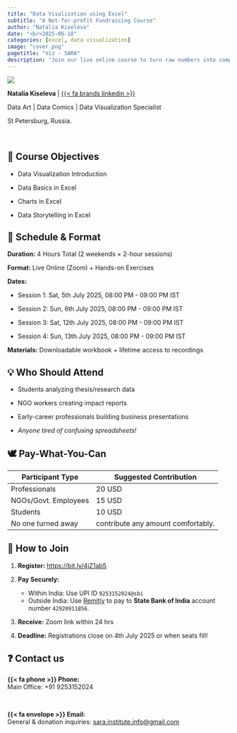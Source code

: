 ```yaml
---
title: "Data Visalization using Excel"
subtitle: "A Not-for-profit Fundraising Course"
author: "Natalia Kiseleva"
date: "<br>2025-06-18"
categories: [excel, data visualization]
image: "cover.png"
pagetitle: "Viz - SARA"
description: "Join our live online course to turn raw numbers into compelling stories. Designed for NGO workers, researchers, students, and professionals, you’ll gain practical skills to data visualization using excel."
---
```


:::: {.layout-grid}

::: {.col}
::: {.card}

![](nat.jpg)

**Natalia Kiseleva** | [{{< fa brands linkedin >}}](https://www.linkedin.com/in/eolay/)

Data Art | Data Comics | Data Visualization Specialist

St Petersburg, Russia.

:::
:::

::::

<br>

::::: col
:::: card

## 🎯 Course Objectives

-   Data Visualization Introduction

-   Data Basics in Excel

-   Charts in Excel

-   Data Storytelling in Excel

## 📅 Schedule & Format

**Duration:** 4 Hours Total (2 weekends × 2-hour sessions)

**Format:** Live Online (Zoom) + Hands-on Exercises

**Dates:**

-   Session 1: Sat, 5th July 2025, 08:00 PM - 09:00 PM IST

-   Session 2: Sun, 6th July 2025, 08:00 PM - 09:00 PM IST

-   Session 3: Sat, 12th July 2025, 08:00 PM - 09:00 PM IST

-   Session 4: Sun, 13th July 2025, 08:00 PM - 09:00 PM IST

**Materials:** Downloadable workbook + lifetime access to recordings

## 💡 Who Should Attend

-   Students analyzing thesis/research data

-   NGO workers creating impact reports

-   Early-career professionals building business presentations

-   *Anyone tired of confusing spreadsheets!*

## 🕊️ Pay-What-You-Can 

| Participant Type      | Suggested Contribution             |
|-----------------------|------------------------------------|
| Professionals         | 20 USD                             |
| NGOs/Govt. Employees  | 15 USD                             |
| Students              | 10 USD                             |
| No one turned away    | contribute any amount comfortably. |

## 📝 How to Join

1. **Register:** <https://bit.ly/4jZ1ab5>

1. **Pay Securely:**       
      - Within India: Use UPI ID `9253152024@sbi`      
      - Outside India: Use [Remitly](https://www.remitly.com/) to pay to **State Bank of India** account number `42920911856`.

1. **Receive:** Zoom link within 24 hrs

1. **Deadline:** Registrations close on 4th July 2025 or when seats fill!

## ❓ Contact us

**{{< fa phone >}} Phone:**<br>
Main Office: +91 9253152024 

<br>

**{{< fa envelope >}} Email:**<br>
General & donation inquiries: <sara.institute.info@gmail.com>


::::
:::::
